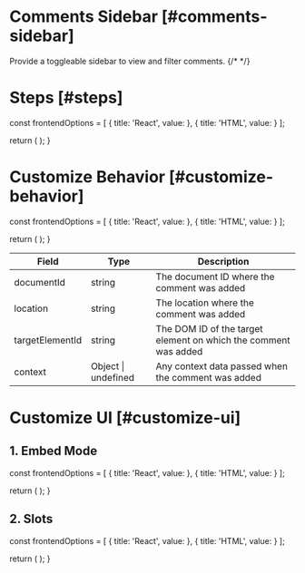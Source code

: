 
# Comments Sidebar [#comments-sidebar]

<Subheading>Provide a toggleable sidebar to view and filter comments.</Subheading>
{/* <CursorDemo /> */}

# Steps [#steps]


  const frontendOptions = [
    {
      title: 'React',
      value: <ReactSidebarOverview sectionId="steps" />
    },
    {
      title: 'HTML',
      value: <HTMLSidebarOverview sectionId="steps" />
    }
  ];

  return (
    <StepTabs frontendOptions={frontendOptions} />
  );
}

<SidebarOverviewSteps />

# Customize Behavior [#customize-behavior]

  const frontendOptions = [
    {
      title: 'React',
      value: <ReactSidebarCustom sectionId="customize-behavior" />
    },
    {
      title: 'HTML',
      value: <HTMLSidebarCustom sectionId="customize-behavior" />
    }
  ];

  return (
    <StepTabs frontendOptions={frontendOptions} />
  );
}

<SidebarCustomSteps />

| Field | Type | Description |
| --- | --- | --- |
| documentId | string | The document ID where the comment was added |
| location | string | The location where the comment was added |
| targetElementId | string | The DOM ID of the target element on which the comment was added |
| context | Object \| undefined | Any context data passed when the comment was added |

# Customize UI [#customize-ui]

## 1. Embed Mode

  const frontendOptions = [
    {
      title: 'React',
      value: <ReactSidebarEmbed sectionId="customize-ui" />
    },
    {
      title: 'HTML',
      value: <HTMLSidebarEmbed sectionId="customize-ui" />
    }
  ];

  return (
    <StepTabs frontendOptions={frontendOptions} />
  );
}

<SidebarEmbedSteps />

## 2. Slots

  const frontendOptions = [
    {
      title: 'React',
      value: <ReactSidebarButton sectionId="customize-ui" />
    },
    {
      title: 'HTML',
      value: <HTMLSidebarButton sectionId="customize-ui" />
    }
  ];

  return (
    <StepTabs frontendOptions={frontendOptions} />
  );
}

<SidebarSlotsSteps />
